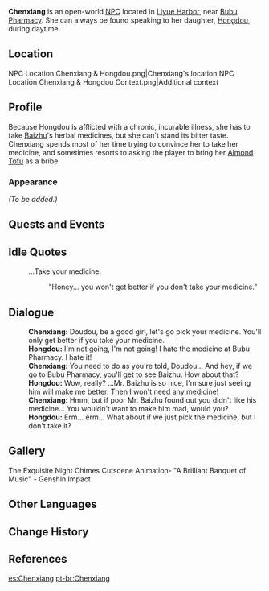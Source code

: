 {{Meta
<!-- REMOVE THIS TEMPLATE AFTER ADDING MISSING INFO -->
|missing_NPC_profile  = yes
}}
{{Character Infobox
|image            = NPC Chenxiang.png
|region           = Liyue
|location         = Liyue
|type             = Open-World NPC
|child            = Hongdou
}}
'''Chenxiang''' {{Lang|zh=沉香|zh_rm=Chénxiāng}} is an open-world [[NPC]] located in [[Liyue Harbor]], near [[Bubu Pharmacy]]. She can always be found speaking to her daughter, [[Hongdou]], during daytime.

==Location==
<gallery>
NPC Location Chenxiang & Hongdou.png|Chenxiang's location
NPC Location Chenxiang & Hongdou Context.png|Additional context
</gallery>

==Profile==
<!--detailed story/lore information goes here-->
Because Hongdou is afflicted with a chronic, incurable illness, she has to take [[Baizhu]]'s herbal medicines, but she can't stand its bitter taste. Chenxiang spends most of her time trying to convince her to take her medicine, and sometimes resorts to asking the player to bring her [[Almond Tofu]] as a bribe.

===Appearance===
''(To be added.)''

==Quests and Events==
{{Quests and Events}}

==Idle Quotes==
{{Dialogue Start}}
: {{DIcon|Idle}} ...Take your medicine.
:: {{A|VO Chenxiang 01.ogg}} "Honey... you won't get better if you don't take your medicine."
{{Dialogue End}}

==Dialogue==
{{Dialogue Start}}
:'''Chenxiang:''' Doudou, be a good girl, let's go pick your medicine. You'll only get better if you take your medicine.
:'''Hongdou:''' I'm not going, I'm not going! I hate the medicine at Bubu Pharmacy. I hate it!
:'''Chenxiang:''' You need to do as you're told, Doudou... And hey, if we go to Bubu Pharmacy, you'll get to see Baizhu. How about that?
:'''Hongdou:''' Wow, really? ...Mr. Baizhu is so nice, I'm sure just seeing him will make me better. Then I won't need any medicine!
:'''Chenxiang:''' Hmm, but if poor Mr. Baizhu found out you didn't like his medicine... You wouldn't want to make him mad, would you?
:'''Hongdou:''' Erm... erm... What about if we just pick the medicine, but I don't take it?
{{Dialogue End}}
<!--
==Trivia==
-->
==Gallery==
<gallery>
The Exquisite Night Chimes Cutscene Animation- "A Brilliant Banquet of Music" - Genshin Impact
</gallery>

==Other Languages==
{{Other Languages
|default_hidden = 1
|en      = Chenxiang
|zhs     = 沉香
|zhs_rm  = Chénxiāng
|zht     = 沉香
|zht_rm  = Chénxiāng
|ja      = 沈香
|ja_rm   = Jinkou{{Assumed}}
|ko      = 진{{tt|향|香}}
|es      = Chenxiang
|fr      = Chenxiang
|ru      = Чэнь Сян
|th      = Chenxiang
|vi      = Chenxiang
|de      = Chenxiang
|id      = Chenxiang
|pt      = Chenxiang
|tr      = Chenxiang
|it      = Chenxiang
}}

==Change History==
{{Change History|1.0}}

==References==
{{Reflist}}

[[es:Chenxiang]]
[[pt-br:Chenxiang]]